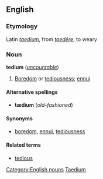 ==English==
===Etymology===
Latin ''[[taedium]]'', from ''[[taedēre]]'', to weary

===Noun===
'''tedium''' (''[[uncountable]]'')

#[[Boredom]] or [[tediousness]]; [[ennui]]

====Alternative spellings====
*'''tædium''' (''old-fashioned'')

====Synonyms====
*[[boredom]], [[ennui]], [[tediousness]]

====Related terms====
*[[tedious]]

[[Category:English nouns]]
[[Category:English words spelled with diacritics and/or ligatures|Taedium]]